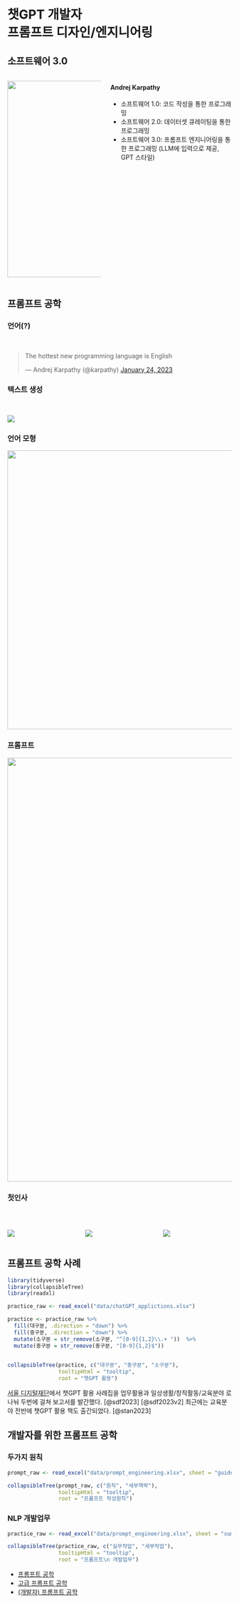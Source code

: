 # 챗GPT 개발자 <br> 프롬프트 디자인/엔지니어링

## 소프트웨어 3.0

::: columns
::: column
![](img/software_3.jpeg){width="441"}
:::

::: column
#### Andrej Karpathy

-   소프트웨어 1.0: 코드 작성을 통한 프로그래밍
-   소프트웨어 2.0: 데이터셋 큐레이팅을 통한 프로그래밍
-   소프트웨어 3.0: 프롬프트 엔지니어링을 통한 프로그래밍 (LLM에 입력으로 제공, GPT 스타일)
:::
:::

## 프롬프트 공학

::: panel-tabset
### 언어(?)

<br>

<blockquote class="twitter-tweet">

<p lang="en" dir="ltr">

The hottest new programming language is English

</p>

--- Andrej Karpathy (@karpathy) <a href="https://twitter.com/karpathy/status/1617979122625712128?ref_src=twsrc%5Etfw">January 24, 2023</a>

</blockquote>

```{=html}
<script async src="https://platform.twitter.com/widgets.js" charset="utf-8"></script>
```
### 텍스트 생성

<br>

![](img/text-generation.gif){fig-align="center"}

### 언어 모형

![](img/generative-text.jpg){width="626"}

### 프롬프트

![](img/generative-text-prompt.jpg){width="952"}

### 첫인사

<br>

:::::{.columns}
:::{.column width="33%"}
![](img/chatGPT_start.jpg)
:::

:::{.column width="33%"}

![](img/prompt.jpg)
:::

:::{.column width="33%"}
![](img/prompt-component.jpg)
:::

:::::

:::


## 프롬프트 공학 사례 {.smaller}


```r
library(tidyverse)
library(collapsibleTree)
library(readxl)

practice_raw <- read_excel("data/chatGPT_applictions.xlsx")

practice <- practice_raw %>% 
  fill(대구분, .direction = "down") %>% 
  fill(중구분, .direction = "down") %>% 
  mutate(소구분 = str_remove(소구분, "^[0-9]{1,2}\\.+ "))  %>% 
  mutate(중구분 = str_remove(중구분, "[0-9]{1,2}$"))
  

collapsibleTree(practice, c("대구분", "중구분", "소구분"),
                tooltipHtml = "tooltip",
                root = "챗GPT 활용")
```

::: aside

[서울 디지털재단](https://sdf.seoul.kr/)에서 챗GPT 활용 사례집을 업무활용과
일상생활/창작활동/교육분야 로 나눠 두번에 걸쳐 보고서를 발간했다. [@sdf2023] [@sdf2023v2] 최근에는 교육분야 전반에 챗GPT 활용 책도 출간되었다. [@stan2023]

:::

## 개발자를 위한 프롬프트 공학 {.smaller}

:::{.panel-tabset}
### 두가지 원칙

```r
prompt_raw <- read_excel("data/prompt_engineering.xlsx", sheet = "guidelines")

collapsibleTree(prompt_raw, c("원칙", "세부책략"),
                tooltipHtml = "tooltip",
                root = "프롬프트 작성원칙")
```

### NLP 개발업무

```r
practice_raw <- read_excel("data/prompt_engineering.xlsx", sheet = "summary")

collapsibleTree(practice_raw, c("실무작업", "세부작업"),
                tooltipHtml = "tooltip",
                root = "프롬프트\n 개발업무")
```


:::


:::aside
- [프롬프트 공학](https://r2bit.com/chatGPT/prompt.html)
- [고급 프롬프트 공학](https://r2bit.com/chatGPT/prompt_adv.html)
- [(개발자) 프롬프트 공학](https://r2bit.com/chatGPT/prompt_for_develoopers.html)
:::
